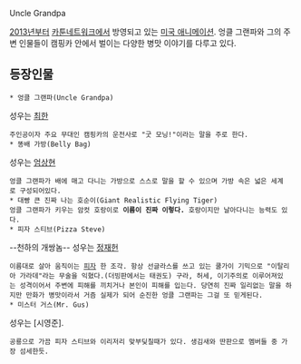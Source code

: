 Uncle Grandpa

[[2013년]]부터 [[카툰네트워크]]에서 방영되고 있는 [[미국 애니메이션]]. 엉클 그랜파와 그의 주변 인물들이 캠핑카 안에서 벌이는 다양한 병맛 이야기를 다루고 있다.

== 등장인물 ==
 * 엉클 그랜파(Uncle Grandpa)
성우는 [[최한]]
 주인공이자 주요 무대인 캠핑카의 운전사로 "굿 모닝!"이라는 말을 주로 한다.
 * 똥배 가방(Belly Bag)
성우는 [[엄상현]]
 엉클 그랜파가 배에 매고 다니는 가방으로 스스로 말을 할 수 있으며 가방 속은 넓은 세계로 구성되어있다.
 * 대빵 큰 진짜 나는 호순이(Giant Realistic Flying Tiger)
 엉클 그랜파가 키우는 암컷 호랑이로 '''이름이 진짜 이렇다.''' 호랑이지만 날아다니는 능력도 있다.
 * 피자 스티브(Pizza Steve)
--천하의 개쌍놈--
성우는 [[정재헌]]
 이름대로 살아 움직이는 [[피자]] 한 조각. 항상 선글라스를 쓰고 있는 쿨가이 기믹으로 "이탈리아 가라데"라는 무술을 익혔다.(더빙판에서는 태권도) 구라, 허세, 이기주의로 이루어져있는 성격이어서 주변에 피해를 끼치거나 본인이 피해를 입는다. 당연히 진짜 일리없는 말을 하지만 만화가 병맛이라서 거즘 실제가 되어 순진한 엉클 그랜파는 그걸 또 믿게된다.
 * 미스터 거스(Mr. Gus)
성우는 [시영준].
 공룡으로 가끔 피자 스티브와 이리저리 맞부딪칠때가 있다. 생김새와 딴판으로 멤버들 중 가장 섬세한듯.

